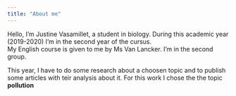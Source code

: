 ```yaml
---
title: "About me"
---
```


Hello, I'm Justine Vasamillet, a student in biology. During this academic year (2019-2020) I'm in the second year of the cursus.  
My English course is given to me by Ms Van Lancker. I'm in the second group.  

This year, I have to do some research about a choosen topic and to publish some articles with teir analysis about it. For this work I chose the the topic __pollution__
